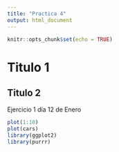```yaml
---
title: "Practica 4"
output: html_document
---
```


```r
knitr::opts_chunk$set(echo = TRUE)
```

# Titulo 1

## Titulo 2

Ejercicio 1 día 12 de Enero

```r
plot(1:10)
plot(cars)
library(ggplot2)
library(purrr)

```
